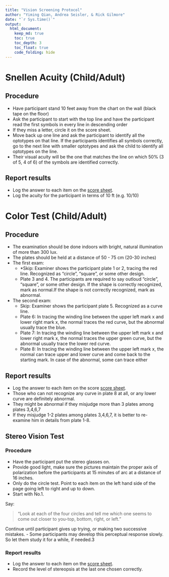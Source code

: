 ```yaml
---
title: "Vision Screening Protocol"
author: "Yiming Qian, Andrea Seisler, & Rick Gilmore"
date: "`r Sys.time()`"
output:
  html_document:
    keep_md: true
    toc: true
    toc_depth: 3
    toc_float: true
    code_folding: hide
---
```


<!-- # Vision Screening Instructions -->

# Snellen Acuity (Child/Adult)

## Procedure

- Have participant stand 10 feet away from the chart on the wall (black tape on the floor)
- Ask the participant to start with the top line and have the participant read the first symbols in every line in descending order
- If they miss a letter, circle it on the score sheet.
- Move back up one line and ask the participant to identify all the optotypes on that line. If the participants identifies all symbols correctly, go to the next line with smaller optotypes and ask the child to identify all optotypes on the line.
- Their visual acuity will be the one that matches the line on which 50% (3 of 5, 4 of 6) of the symbols are identified correctly.

## Report results

- Log the answer to each item on the [score sheet](vision-screening-data.md).
- Log the acuity for the participant in terms of 10 ft (e.g. 10/10)

# Color Test (Child/Adult)

## Procedure

- The examination should be done indoors with bright, natural illumination of more than 300 lux.
- The plates should be held at a distance of 50 - 75 cm (20-30 inches)
- The first exam:
    - *Skip: Examiner shows the participant plate 1 or 2, tracing the red line. Recognized as "circle", "square", or some other design.
    - Plate 3 and 4. The participants are required to say outloud "circle", "square", or some other design. If the shape is correctly recognized, mark as normal.If the shape is not correctly recognized, mark as abnormal.
- The second exam:
    - Skip: Examiner shows the participant plate 5. Recognized as a curve line. 
    - Plate 6: In tracing the winding line between the upper left mark x and lower right mark x, the normal traces the red curve, but the abnormal usually trace the blue.
    - Plate 7: In tracing the winding line between the upper left mark x and lower right mark x, the normal traces the upper green curve, but the abnormal usually trace the lower red curve.
    - Plate 8: In tracing the winding line between the upper left mark x, the normal can trace upper and lower curve and come back to the starting mark. In case of the abnormal, some can trace either 

## Report results

- Log the answer to each item on the score [score sheet](vision-screening-data.md).
- Those who can not recognize any curve in plate 8 at all, or any lower curve are definitely abnormal.
- They might be abnormal if they misjudge more than 3 plates among plates 3,4,6,7
- If they misjudge 1-2 plates among plates 3,4,6,7, it is better to re-examine him in details from plate 1-8. 

## Stereo Vision Test

### Procedure

- Have the participant put the stereo glasses on.
- Provide good light, make sure the pictures maintain the proper axis of polarization before the participants at 15 minutes of arc at a distance of 16 inches.
- Only do the circle test. Point to each item on the left hand side of the page going left to right and up to down. 
- Start with No.1. 

Say:

>"Look at each of the four circles and tell me which one seems to come out closer to you-top, bottom, right, or left." 

Continue until participant gives up trying, or making two successive mistakes.
- Some participants may develop this perceptual response slowly. So let them study it for a while, if needed.3

### Report results

- Log the answer to each item on the [score sheet](vision-screening-data.md).
- Record the level of stereopsis at the last one chosen correctly. 
